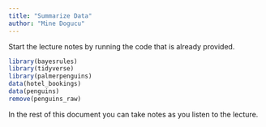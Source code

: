 ```yaml
---
title: "Summarize Data"
author: "Mine Dogucu"
---
```


Start the lecture notes by running the code that is already provided. 

```r
library(bayesrules)
library(tidyverse)
library(palmerpenguins)
data(hotel_bookings)
data(penguins)
remove(penguins_raw)
```

In the rest of this document you can take notes as you listen to the lecture.
